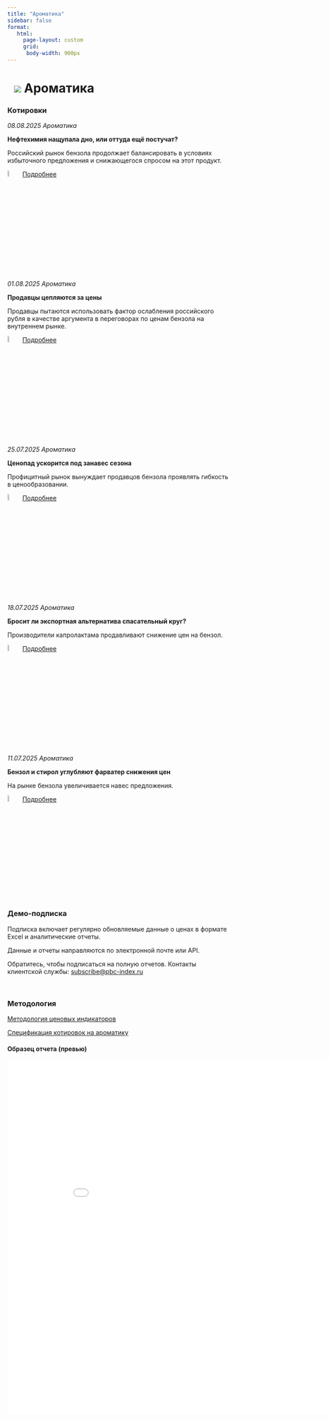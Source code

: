 ```yaml
---
title: "Ароматика"
sidebar: false
format:
   html: 
     page-layout: custom
     grid:
      body-width: 900px
---
```


# ![](../images/icon-chemicals.svg) Ароматика {.my-custom-class style="margin-left:3%;"}

:::: {.grid style="margin-left:0%"}
::: {.g-col-12 .g-col-sm-12 .g-col-xs-12 .g-col-xl-12 .g-col-md-12 .g-col-lg-12}
### Котировки

*08.08.2025 Ароматика*

**Нефтехимия нащупала дно, или оттуда ещё постучат?**

Российский рынок бензола продолжает балансировать в условиях избыточного предложения и снижающегося спросом на этот продукт.

![](../images/icon-locker.svg){width="6%"} [Подробнее](../demo-subscription.qmd)

*01.08.2025 Ароматика*

**Продавцы цепляются за цены**

Продавцы пытаются использовать фактор ослабления российского рубля в качестве аргумента в переговорах по ценам бензола на внутреннем рынке.

![](../images/icon-locker.svg){width="6%"} [Подробнее](../demo-subscription.qmd)

*25.07.2025 Ароматика*

**Ценопад ускорится под занавес сезона**

Профицитный рынок вынуждает продавцов бензола проявлять гибкость в ценообразовании.

![](../images/icon-locker.svg){width="6%"} [Подробнее](../demo-subscription.qmd)

*18.07.2025 Ароматика*

**Бросит ли экспортная альтернатива спасательный круг?**

Производители капролактама продавливают снижение цен на бензол.

![](../images/icon-locker.svg){width="6%"} [Подробнее](../demo-subscription.qmd)

*11.07.2025 Ароматика*

**Бензол и стирол углубляют фарватер снижения цен**

На рынке бензола увеличивается навес предложения.

![](../images/icon-locker.svg){width="6%"} [Подробнее](../demo-subscription.qmd)


### Демо-подписка

Подписка включает регулярно обновляемые данные о ценах в формате Excel и аналитические отчеты.

Данные и отчеты направляются по электронной почте или API.

Обратитесь, чтобы подписаться на полную отчетов. Контакты клиентской службы: [subscribe\@pbc-index.ru](mailto:subscribe@pbc-index.ru)

</br>

### Методология

[Методология ценовых индикаторов](../methodology/methodology-benchmark-pbc.qmd)

[Спецификация котировок на ароматику](../methodology/specs-aromatics.qmd)

#### Образец отчета (превью)

<embed src="../reports/2025-04-25 ЦЦИ Ароматика.pdf" width="900px" height="800px" />
:::
::::
